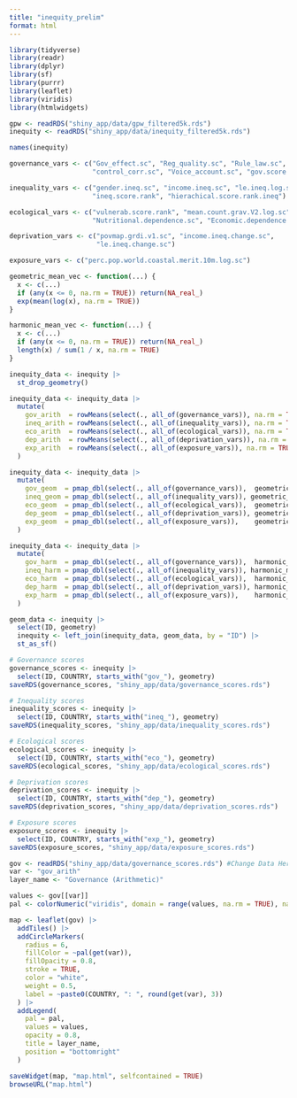 ```yaml
---
title: "inequity_prelim"
format: html
---
```


```r
library(tidyverse)
library(readr)
library(dplyr)
library(sf)
library(purrr)
library(leaflet)
library(viridis)
library(htmlwidgets)
```

```r
gpw <- readRDS("shiny_app/data/gpw_filtered5k.rds")
inequity <- readRDS("shiny_app/data/inequity_filtered5k.rds")
```

```r
names(inequity)
```

```r
governance_vars <- c("Gov_effect.sc", "Reg_quality.sc", "Rule_law.sc", 
                     "control_corr.sc", "Voice_account.sc", "gov.score.rank")

inequality_vars <- c("gender.ineq.sc", "income.ineq.sc", "le.ineq.log.sc", 
                     "ineq.score.rank", "hierachical.score.rank.ineq")

ecological_vars <- c("vulnerab.score.rank", "mean.count.grav.V2.log.sc", 
                     "Nutritional.dependence.sc", "Economic.dependence.sc")

deprivation_vars <- c("povmap.grdi.v1.sc", "income.ineq.change.sc", 
                      "le.ineq.change.sc")

exposure_vars <- c("perc.pop.world.coastal.merit.10m.log.sc")
```

```r
geometric_mean_vec <- function(...) {
  x <- c(...)
  if (any(x <= 0, na.rm = TRUE)) return(NA_real_)
  exp(mean(log(x), na.rm = TRUE))
}

harmonic_mean_vec <- function(...) {
  x <- c(...)
  if (any(x <= 0, na.rm = TRUE)) return(NA_real_)
  length(x) / sum(1 / x, na.rm = TRUE)
}
```

```r
inequity_data <- inequity |>
  st_drop_geometry()

inequity_data <- inequity_data |>
  mutate(
    gov_arith  = rowMeans(select(., all_of(governance_vars)), na.rm = TRUE),
    ineq_arith = rowMeans(select(., all_of(inequality_vars)), na.rm = TRUE),
    eco_arith  = rowMeans(select(., all_of(ecological_vars)), na.rm = TRUE),
    dep_arith  = rowMeans(select(., all_of(deprivation_vars)), na.rm = TRUE),
    exp_arith  = rowMeans(select(., all_of(exposure_vars)), na.rm = TRUE)
  )

inequity_data <- inequity_data |>
  mutate(
    gov_geom  = pmap_dbl(select(., all_of(governance_vars)),  geometric_mean_vec),
    ineq_geom = pmap_dbl(select(., all_of(inequality_vars)), geometric_mean_vec),
    eco_geom  = pmap_dbl(select(., all_of(ecological_vars)),  geometric_mean_vec),
    dep_geom  = pmap_dbl(select(., all_of(deprivation_vars)), geometric_mean_vec),
    exp_geom  = pmap_dbl(select(., all_of(exposure_vars)),    geometric_mean_vec)
  )

inequity_data <- inequity_data |>
  mutate(
    gov_harm  = pmap_dbl(select(., all_of(governance_vars)),  harmonic_mean_vec),
    ineq_harm = pmap_dbl(select(., all_of(inequality_vars)), harmonic_mean_vec),
    eco_harm  = pmap_dbl(select(., all_of(ecological_vars)),  harmonic_mean_vec),
    dep_harm  = pmap_dbl(select(., all_of(deprivation_vars)), harmonic_mean_vec),
    exp_harm  = pmap_dbl(select(., all_of(exposure_vars)),    harmonic_mean_vec)
  )
```

```r
geom_data <- inequity |>
  select(ID, geometry)
  inequity <- left_join(inequity_data, geom_data, by = "ID") |>
  st_as_sf()

# Governance scores
governance_scores <- inequity |>
  select(ID, COUNTRY, starts_with("gov_"), geometry)
saveRDS(governance_scores, "shiny_app/data/governance_scores.rds")

# Inequality scores
inequality_scores <- inequity |>
  select(ID, COUNTRY, starts_with("ineq_"), geometry)
saveRDS(inequality_scores, "shiny_app/data/inequality_scores.rds")

# Ecological scores
ecological_scores <- inequity |>
  select(ID, COUNTRY, starts_with("eco_"), geometry)
saveRDS(ecological_scores, "shiny_app/data/ecological_scores.rds")

# Deprivation scores
deprivation_scores <- inequity |>
  select(ID, COUNTRY, starts_with("dep_"), geometry)
saveRDS(deprivation_scores, "shiny_app/data/deprivation_scores.rds")

# Exposure scores
exposure_scores <- inequity |>
  select(ID, COUNTRY, starts_with("exp_"), geometry)
saveRDS(exposure_scores, "shiny_app/data/exposure_scores.rds")
```

```r
gov <- readRDS("shiny_app/data/governance_scores.rds") #Change Data Here
var <- "gov_arith"
layer_name <- "Governance (Arithmetic)"

values <- gov[[var]]
pal <- colorNumeric("viridis", domain = range(values, na.rm = TRUE), na.color = "transparent")

map <- leaflet(gov) |>
  addTiles() |>
  addCircleMarkers(
    radius = 6,
    fillColor = ~pal(get(var)),
    fillOpacity = 0.8,
    stroke = TRUE,
    color = "white",
    weight = 0.5,
    label = ~paste0(COUNTRY, ": ", round(get(var), 3))
  ) |>
  addLegend(
    pal = pal,
    values = values,
    opacity = 0.8,
    title = layer_name,
    position = "bottomright"
  )

saveWidget(map, "map.html", selfcontained = TRUE)
browseURL("map.html")
```
